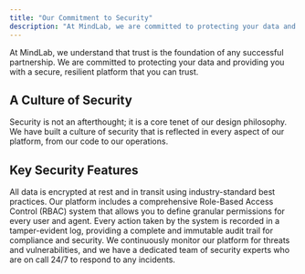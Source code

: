 ```yaml
---
title: "Our Commitment to Security"
description: "At MindLab, we are committed to protecting your data and providing you with a secure, resilient platform that you can trust."
---
```


At MindLab, we understand that trust is the foundation of any successful partnership. We are committed to protecting your data and providing you with a secure, resilient platform that you can trust.

## A Culture of Security

Security is not an afterthought; it is a core tenet of our design philosophy. We have built a culture of security that is reflected in every aspect of our platform, from our code to our operations.

## Key Security Features

<CardGroup cols={2}>
  <Card title="Encryption" icon="lock">
    All data is encrypted at rest and in transit using industry-standard best practices.
  </Card>
  <Card title="Access Control" icon="user-shield">
    Our platform includes a comprehensive Role-Based Access Control (RBAC) system that allows you to define granular permissions for every user and agent.
  </Card>
  <Card title="Auditability" icon="file-check-2">
    Every action taken by the system is recorded in a tamper-evident log, providing a complete and immutable audit trail for compliance and security.
  </Card>
  <Card title="Continuous Monitoring" icon="shield-alert">
    We continuously monitor our platform for threats and vulnerabilities, and we have a dedicated team of security experts who are on call 24/7 to respond to any incidents.
  </Card>
</CardGroup>